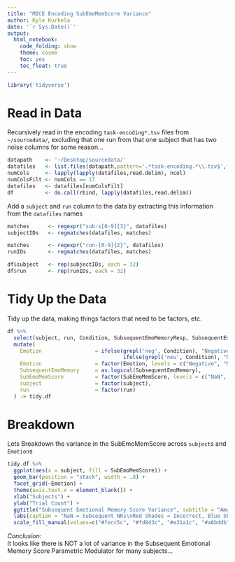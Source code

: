 ```yaml
---
title: "MICE Encoding SubEmoMemScore Variance"
author: Kyle Kurkela
date: '`r Sys.Date()`'
output: 
  html_notebook:
    code_folding: show
    theme: cosmo
    toc: yes
    toc_float: true
---
```


```r
library('tidyverse')
```

# Read in Data

Recursively read in the encoding `task-encoding*.tsv` files from `~/sourcedata/`, excluding that one run from that one subject that has two noise columns for some reason...

```r

datapath    <- '~/Desktop/sourcedata/'
datafiles   <- list.files(datapath,pattern='.*task-encoding.*\\.tsv$',full.names=TRUE,recursive=TRUE)
numCols     <- lapply(lapply(datafiles,read.delim), ncol)
numColsFilt <- numCols == 17
datafiles   <- datafiles[numColsFilt]
df          <- do.call(rbind, lapply(datafiles,read.delim))

```

Add a `subject` and `run` column to the data by extracting this information from the `datafiles` names

```r

matches      <- regexpr("sub-s[0-9]{3}", datafiles)
subjectIDs   <- regmatches(datafiles, matches)

matches      <- regexpr("run-[0-9]{2}", datafiles)
runIDs       <- regmatches(datafiles, matches)

df$subject   <- rep(subjectIDs, each = 32)
df$run       <- rep(runIDs, each = 32)

```

# Tidy Up the Data

Tidy up the data, making things factors that need to be factors, etc.

```r
df %>%
  select(subject, run, Condition, SubsequentEmoMemoryResp, SubsequentEmoMemory, SubEmoMemScore) %>%
  mutate(
    Emotion                 = ifelse(grepl('neg', Condition), "Negative", 
                                     ifelse(grepl('neu', Condition), "Neutral", NA)),
    Emotion                 = factor(Emotion, levels = c("Negative", "Neutral")),
    SubsequentEmoMemory     = as.logical(SubsequentEmoMemory),
    SubEmoMemScore          = factor(SubEmoMemScore, levels = c("NaN", "1", "2", "3", "4")),
    subject                 = factor(subject),
    run                     = factor(run)
  ) -> tidy.df
```

# Breakdown

Lets Breakdown the variance in the SubEmoMemScore across `subject`s and `Emotion`s

```r
tidy.df %>%
  ggplot(aes(x = subject, fill = SubEmoMemScore)) +
  geom_bar(position = "stack", width = .8) +
  facet_grid(~Emotion) +
  theme(axis.text.x = element_blank()) +
  xlab("Subjects") +
  ylab("Trial Count") +
  ggtitle("Subsequent Emotional Memory Score Variance", subtitle = "Among MICE fMRI Subjects") +
  labs(caption = "NaN = Subsequent NRs\nRed Shades = Incorrect, Blue Shades = Correct") +
  scale_fill_manual(values=c("#fecc5c", "#fd8d3c", "#e31a1c", "#a6bddb", "#2b8cbe"))
```

*Conclusion:*  
It looks like there is NOT a lot of variance in the Subsequent Emotional Memory Score Parametric Modulator for many subjects...  